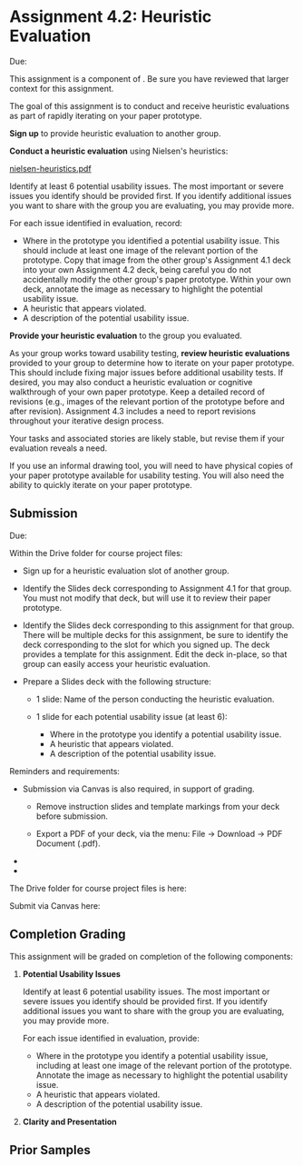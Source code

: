 


# Assignment 4.2: Heuristic Evaluation

<UnderDevelopment display={true} />

Due: <AssignmentDueDateTime assignmentKey={calendarData.assignments.assignment_4_2} />

This assignment is a component of <SiteLink linkKey={SiteLinks.milestone_4_top}/>.
Be sure you have reviewed that larger context for this assignment.

The goal of this assignment is to conduct and receive heuristic evaluations
as part of rapidly iterating on your paper prototype.

__Sign up__ to provide heuristic evaluation to another group.

__Conduct a heuristic evaluation__ using Nielsen's heuristics:

<p><a href={Paths.basePath + pathNielsenHeuristics}>nielsen-heuristics.pdf</a></p>

Identify at least 6 potential usability issues.
The most important or severe issues you identify should be provided first.
If you identify additional issues you want to share with the group you are evaluating, you may provide more.

For each issue identified in evaluation, record:
- Where in the prototype you identified a potential usability issue.
  This should include at least one image of the relevant portion of the prototype.
  Copy that image from the other group's Assignment 4.1 deck into your own Assignment 4.2 deck,
  being careful you do not accidentally modify the other group's paper prototype.
  Within your own deck, annotate the image as necessary to highlight the potential usability issue.
- A heuristic that appears violated.
- A description of the potential usability issue.

__Provide your heuristic evaluation__ to the group you evaluated.

As your group works toward usability testing,
__review heuristic evaluations__ provided to your group to determine how to iterate on your paper prototype.
This should include fixing major issues before additional usability tests.
If desired, you may also conduct a heuristic evaluation or cognitive walkthrough of your own paper prototype.
Keep a detailed record of revisions (e.g., images of the relevant portion of the prototype before and after revision).
Assignment 4.3 includes a need to report revisions throughout your iterative design process.

Your tasks and associated stories are likely stable, but revise them if your evaluation reveals a need.

<InformalDrawingTool />

If you use an informal drawing tool,
you will need to have physical copies of your paper prototype available for usability testing.
You will also need the ability to quickly iterate on your paper prototype.

## Submission

Due: <AssignmentDueDateTime assignmentKey={calendarData.assignments.assignment_4_2} />

Within the Drive folder for course project files:

- Sign up for a heuristic evaluation slot of another group.

- Identify the Slides deck corresponding to Assignment 4.1 for that group.
  You must not modify that deck, but will use it to review their paper prototype.

- Identify the Slides deck corresponding to this assignment for that group.
  There will be multiple decks for this assignment,
  be sure to identify the deck corresponding to the slot for which you signed up.
  The deck provides a template for this assignment.
  Edit the deck in-place, so that group can easily access your heuristic evaluation.

- Prepare a Slides deck with the following structure:

  - 1 slide: Name of the person conducting the heuristic evaluation.

  - 1 slide for each potential usability issue (at least 6):
    - Where in the prototype you identify a potential usability issue.
    - A heuristic that appears violated.
    - A description of the potential usability issue.

Reminders and requirements:

- Submission via Canvas is also required, in support of grading.
  - Remove instruction slides and template markings from your deck before submission.

  - Export a PDF of your deck, via the menu: File -> Download -> PDF Document (.pdf).

- <IndividualAssignment />
- <ClarityAndPresentationReference />

The Drive folder for course project files is here:

<CourseDataLink linkKey={courseData.linkDriveProjectFiles} outerComponent="p"/>

Submit via Canvas here:

<AssignmentSubmitCanvasLink assignmentKey={calendarData.assignments.assignment_4_2} />

## Completion Grading

This assignment will be graded on completion of the following components:

1. __Potential Usability Issues__

   Identify at least 6 potential usability issues.
   The most important or severe issues you identify should be provided first.
   If you identify additional issues you want to share with the group you are evaluating, you may provide more.

   For each issue identified in evaluation, provide:
   - Where in the prototype you identify a potential usability issue,
     including at least one image of the relevant portion of the prototype.
     Annotate the image as necessary to highlight the potential usability issue.
   - A heuristic that appears violated.
   - A description of the potential usability issue.

2. __Clarity and Presentation__

## Prior Samples

<PriorSamplesWarning />

<ProjectMilestoneSamples milestone='assignment3c' />
